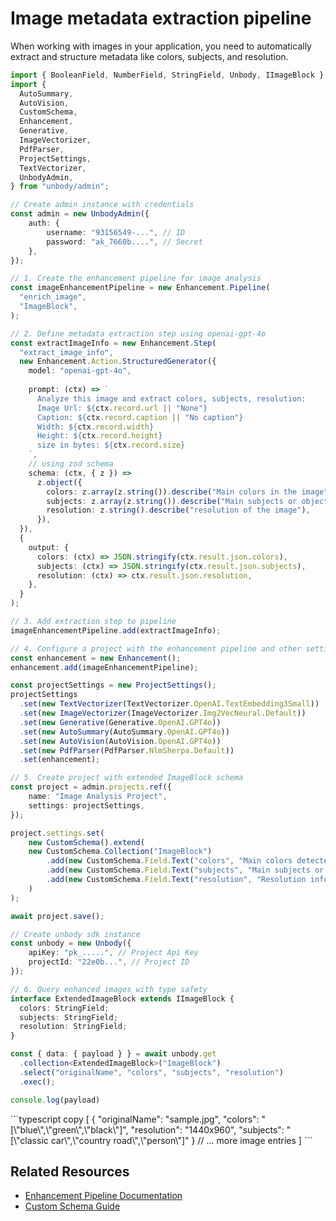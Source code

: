 
# Image metadata extraction pipeline

When working with images in your application, you need to automatically extract and structure metadata like colors, subjects, and resolution.

```typescript copy
import { BooleanField, NumberField, StringField, Unbody, IImageBlock } from "unbody";
import {
  AutoSummary,
  AutoVision,
  CustomSchema,
  Enhancement,
  Generative,
  ImageVectorizer, 
  PdfParser,
  ProjectSettings,
  TextVectorizer,
  UnbodyAdmin,
} from "unbody/admin";

// Create admin instance with credentials
const admin = new UnbodyAdmin({
    auth: {
        username: "93156549-...", // ID
        password: "ak_7660b....", // Secret
    },
});

// 1. Create the enhancement pipeline for image analysis
const imageEnhancementPipeline = new Enhancement.Pipeline(
  "enrich_image",  
  "ImageBlock",    
);

// 2. Define metadata extraction step using openai-gpt-4o
const extractImageInfo = new Enhancement.Step(
  "extract_image_info",
  new Enhancement.Action.StructuredGenerator({
    model: "openai-gpt-4o",
    
    prompt: (ctx) => `
      Analyze this image and extract colors, subjects, resolution:
      Image Url: ${ctx.record.url || "None"}
      Caption: ${ctx.record.caption || "No caption"}
      Width: ${ctx.record.width}
      Height: ${ctx.record.height}
      size in bytes: ${ctx.record.size}
    `,
    // using zod schema 
    schema: (ctx, { z }) =>
      z.object({
        colors: z.array(z.string()).describe("Main colors in the image"),
        subjects: z.array(z.string()).describe("Main subjects or objects"),
        resolution: z.string().describe("resolution of the image"),
      }),
  }),
  {
    output: {
      colors: (ctx) => JSON.stringify(ctx.result.json.colors),
      subjects: (ctx) => JSON.stringify(ctx.result.json.subjects),
      resolution: (ctx) => ctx.result.json.resolution,
    },
  }
);

// 3. Add extraction step to pipeline
imageEnhancementPipeline.add(extractImageInfo);

// 4. Configure a project with the enhancement pipeline and other settings
const enhancement = new Enhancement();
enhancement.add(imageEnhancementPipeline);

const projectSettings = new ProjectSettings();
projectSettings
  .set(new TextVectorizer(TextVectorizer.OpenAI.TextEmbedding3Small))
  .set(new ImageVectorizer(ImageVectorizer.Img2VecNeural.Default))
  .set(new Generative(Generative.OpenAI.GPT4o))
  .set(new AutoSummary(AutoSummary.OpenAI.GPT4o))
  .set(new AutoVision(AutoVision.OpenAI.GPT4o))
  .set(new PdfParser(PdfParser.NlmSherpa.Default))
  .set(enhancement);

// 5. Create project with extended ImageBlock schema
const project = admin.projects.ref({
    name: "Image Analysis Project",
    settings: projectSettings,
});

project.settings.set(
    new CustomSchema().extend(
    new CustomSchema.Collection("ImageBlock")
        .add(new CustomSchema.Field.Text("colors", "Main colors detected in the image"))
        .add(new CustomSchema.Field.Text("subjects", "Main subjects or objects detected"))
        .add(new CustomSchema.Field.Text("resolution", "Resolution information"))
    )
);

await project.save();

// Create unbody sdk instance
const unbody = new Unbody({
    apiKey: "pk_.....", // Project Api Key
    projectId: "22e0b...", // Project ID
});

// 6. Query enhanced images with type safety
interface ExtendedImageBlock extends IImageBlock {
  colors: StringField;
  subjects: StringField;
  resolution: StringField;
}

const { data: { payload } } = await unbody.get
  .collection<ExtendedImageBlock>("ImageBlock")
  .select("originalName", "colors", "subjects", "resolution")
  .exec();

console.log(payload)  
```

<Collapse title="Response">
```typescript copy
[
    {
        "originalName": "sample.jpg",
        "colors": "[\"blue\",\"green\",\"black\"]",
        "resolution": "1440x960",
        "subjects": "[\"classic car\",\"country road\",\"person\"]"
    }
    // ... more image entries
]
```
</Collapse>

## Related Resources
- [Enhancement Pipeline Documentation](/project-configurations/enhancers)
- [Custom Schema Guide](/project-configurations/custom-schemas)